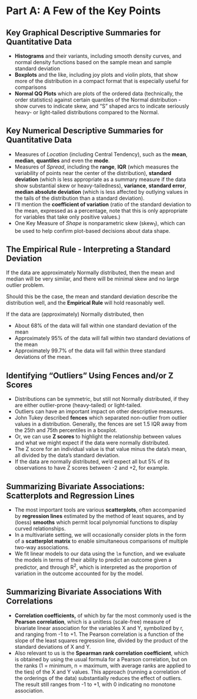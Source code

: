 # Part A: A Few of the Key Points

## Key Graphical Descriptive Summaries for Quantitative Data

- **Histograms** and their variants, including smooth density curves, and normal density functions based on the sample mean and sample standard deviation
- **Boxplots** and the like, including joy plots and violin plots, that show more of the distribution in a compact format that is especially useful for comparisons
- **Normal QQ Plots** which are plots of the ordered data (technically, the order statistics) against certain quantiles of the Normal distribution - show curves to indicate skew, and "S" shaped arcs to indicate seriously heavy- or light-tailed distributions compared to the Normal.

## Key Numerical Descriptive Summaries for Quantitative Data

- Measures of *Location* (including Central Tendency), such as the **mean**, **median**, **quantiles** and even the **mode**.
- Measures of *Spread*, including the **range**, **IQR** (which measures the variability of points near the center of the distribution), **standard deviation** (which is less appropriate as a summary measure if the data show substantial skew or heavy-tailedness), **variance**, **standard error**, **median absolute deviation** (which is less affected by outlying values in the tails of the distribution than a standard deviation).
- I'll mention the **coefficient of variation** (ratio of the standard deviation to the mean, expressed as a percentage, note that this is only appropriate for variables that take only positive values.)
- One Key Measure of *Shape* is nonparametric skew (skew~1~), which can be used to help confirm plot-based decisions about data shape.

## The Empirical Rule - Interpreting a Standard Deviation

If the data are approximately Normally distributed, then the mean and median will be very similar, and there will be minimal skew and no large outlier problem.

Should this be the case, the mean and standard deviation describe the distribution well, and the **Empirical Rule** will hold reasonably well.

If the data are (approximately) Normally distributed, then 

- About 68% of the data will fall within one standard deviation of the mean
- Approximately 95% of the data will fall within two standard deviations of the mean
- Approximately 99.7% of the data will fall within three standard deviations of the mean. 

## Identifying "Outliers" Using Fences and/or Z Scores

- Distributions can be symmetric, but still not Normally distributed, if they are either outlier-prone (heavy-tailed) or light-tailed.
- Outliers can have an important impact on other descriptive measures.
- John Tukey described **fences** which separated non-outlier from outlier values in a distribution. Generally, the fences are set 1.5 IQR away from the 25th and 75th percentiles in a boxplot.
- Or, we can use **Z scores** to highlight the relationship between values and what we might expect if the data were normally distributed.
- The Z score for an individual value is that value minus the data's mean, all divided by the data's standard deviation. 
- If the data are normally distributed, we'd expect all but 5% of its observations to have Z scores between -2 and +2, for example.

## Summarizing Bivariate Associations: Scatterplots and Regression Lines

- The most important tools are various **scatterplots**, often accompanied by **regression lines** estimated by the method of least squares, and by (loess) **smooths** which permit local polynomial functions to display curved relationships.
- In a multivariate setting, we will occasionally consider plots in the form of a **scatterplot matrix** to enable simultaneous comparisons of multiple two-way associations.
- We fit linear models to our data using the `lm` function, and we evaluate the models in terms of their ability to predict an outcome given a predictor, and through R^2^, which is interpreted as the proportion of variation in the outcome accounted for by the model.

## Summarizing Bivariate Associations With Correlations

- **Correlation coefficients,** of which by far the most commonly used is the **Pearson correlation**, which is a unitless (scale-free) measure of bivariate linear association  for the variables X and Y, symbolized by r, and ranging from -1 to +1. The Pearson correlation is a function of the slope of the least squares regression line, divided by the product of the standard deviations of X and Y.
- Also relevant to us is the **Spearman rank correlation coefficient**, which is obtained by using the usual formula for a Pearson correlation, but on the ranks (1 = minimum, n = maximum, with average ranks are applied to the ties) of the X and Y values. This approach (running a correlation of the orderings of the data) substantially reduces the effect of outliers. The result still ranges from -1 to +1, with 0 indicating no monotone association.

